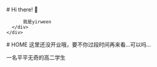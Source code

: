 
<BaseLayout title="Home">
  <BaseCard title="Home">
    <div class="flex">
      <div class="p-6">
          # Hi there! 👋

          我是yirween
      </div>
    </div>

  </BaseCard>

  <BaseCard title="Home">
# HOME
<Info>这里还没开业哦，要不你过段时间再来看...可以吗...</Info>

一名平平无奇的高二学生


<LinkCard
  title="前往主站"
  desc="yirween's github page"
  url="https://yirween.github.io/"
  img="https://yirween.netlify.app/profile.webp"
/>



  </BaseCard>
</BaseLayout>

